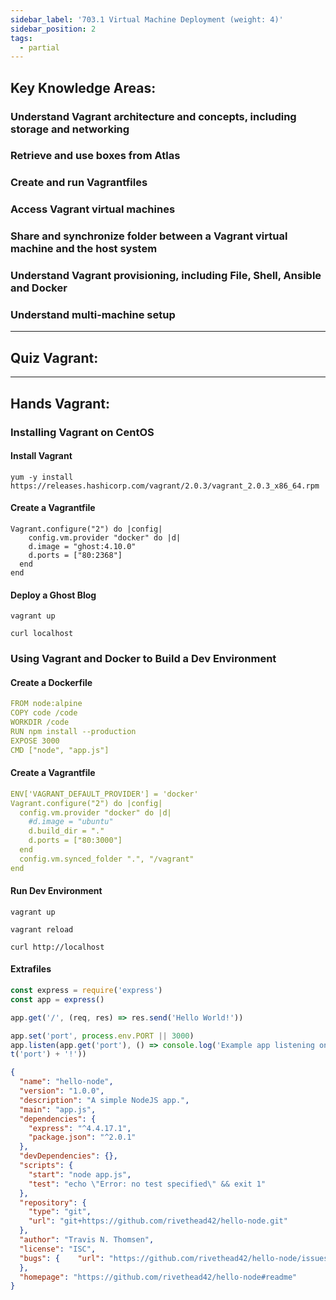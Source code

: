 ```yaml
---
sidebar_label: '703.1 Virtual Machine Deployment (weight: 4)'
sidebar_position: 2
tags:
  - partial
---
```


## Key Knowledge Areas:

### Understand Vagrant architecture and concepts, including storage and networking

### Retrieve and use boxes from Atlas

### Create and run Vagrantfiles

### Access Vagrant virtual machines

### Share and synchronize folder between a Vagrant virtual machine and the host system

### Understand Vagrant provisioning, including File, Shell, Ansible and Docker

### Understand multi-machine setup


---

## Quiz Vagrant:

---

## Hands Vagrant:

### Installing Vagrant on CentOS

#### Install Vagrant

```shell
yum -y install https://releases.hashicorp.com/vagrant/2.0.3/vagrant_2.0.3_x86_64.rpm
```

#### Create a Vagrantfile

```
Vagrant.configure("2") do |config|
    config.vm.provider "docker" do |d|
    d.image = "ghost:4.10.0"
    d.ports = ["80:2368"]
  end
end
```

#### Deploy a Ghost Blog

```
vagrant up

curl localhost
```

### Using Vagrant and Docker to Build a Dev Environment

#### Create a Dockerfile

```yml
FROM node:alpine
COPY code /code
WORKDIR /code
RUN npm install --production
EXPOSE 3000
CMD ["node", "app.js"]
```

#### Create a Vagrantfile

```yml
ENV['VAGRANT_DEFAULT_PROVIDER'] = 'docker'
Vagrant.configure("2") do |config|
  config.vm.provider "docker" do |d|
    #d.image = "ubuntu"
    d.build_dir = "."
    d.ports = ["80:3000"]
  end
  config.vm.synced_folder ".", "/vagrant"
end
```

#### Run Dev Environment

```
vagrant up

vagrant reload

curl http://localhost
```


#### Extrafiles

```js title="lab/app.js"
const express = require('express')
const app = express()

app.get('/', (req, res) => res.send('Hello World!'))

app.set('port', process.env.PORT || 3000)
app.listen(app.get('port'), () => console.log('Example app listening on port ' + app.ge
t('port') + '!'))
```

```json title="lab/package.json"
{
  "name": "hello-node",
  "version": "1.0.0",
  "description": "A simple NodeJS app.",
  "main": "app.js",
  "dependencies": {
    "express": "^4.4.17.1",
    "package.json": "^2.0.1"
  },
  "devDependencies": {},
  "scripts": {
    "start": "node app.js",
    "test": "echo \"Error: no test specified\" && exit 1"
  },
  "repository": {
    "type": "git",
    "url": "git+https://github.com/rivethead42/hello-node.git"
  },
  "author": "Travis N. Thomsen",
  "license": "ISC",
  "bugs": {    "url": "https://github.com/rivethead42/hello-node/issues"
  },
  "homepage": "https://github.com/rivethead42/hello-node#readme"
}
```